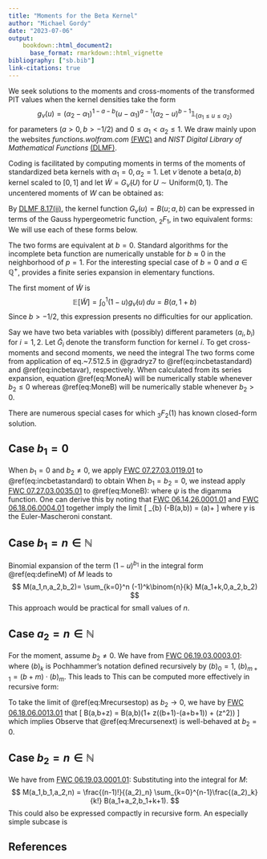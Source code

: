 ```yaml
---
title: "Moments for the Beta Kernel"
author: "Michael Gordy"
date: "2023-07-06"
output:
    bookdown::html_document2:
      base_format: rmarkdown::html_vignette
bibliography: ["sb.bib"]
link-citations: true      
---
```


\newcommand{\indicator}[1]{\mathbb{1}_{\{#1\}}}
\newcommand{\betaa}{a}
\newcommand{\betab}{b}
\newcommand{\E}{\mathbb{E}}
\newcommand{\R}{\mathbb{R}}
\newcommand{\Q}{\mathbb{Q}}
\newcommand{\bigO}{\mathcal{O}} 
\newcommand{\N}{\mathbb{N}}


We seek solutions to the moments and cross-moments of the transformed PIT values when the kernel densities take the form
$$
g_\nu(u) = (\alpha_2-\alpha_1)^{1-\betaa-\betab} (u-\alpha_1)^{\betaa-1} (\alpha_2-u)^{\betab-1} \indicator{\alpha_1\leq u\leq\alpha_2}
$$
for parameters $(\betaa>0, \betab>-1/2)$ and $0\leq\alpha_1< \alpha_2\leq1$. We draw mainly upon the websites *functions.wolfram.com* [(FWC)](https://functions.wolfram.com) and *NIST Digital Library of Mathematical Functions* [(DLMF)](https://dlmf.nist.gov/). 

Coding is facilitated by computing moments in terms of the moments of standardized beta kernels with $\alpha_1=0,\alpha_2=1$. Let $\tilde{\nu}$ denote a beta$(\betaa,\betab)$ kernel scaled to $[0,1]$ and let $\tilde{W}=G_{\tilde{\nu}}(U)$ for $U\sim\text{Uniform}(0,1)$.  The uncentered moments of $W$ can be obtained as:
\begin{equation}
    \E[W^k] = \begin{cases}
      (\alpha_2-\alpha_1)\E[\tilde{W}^k] + (1-\alpha_2)G_{\tilde{\nu}}(1)^k & \text{if } \alpha_2 < 1 \\
      (1-\alpha_1)\E[\tilde{W}^k] & \text{if } \alpha_2 = 1 .
      \end{cases}
\end{equation}

By [DLMF 8.17(ii)](https://dlmf.nist.gov/8.17#ii), the kernel function $G_{\tilde{\nu}}(u)=B(u; \betaa,\betab)$ can be expressed in terms of the Gauss hypergeometric function, ${_2}F_1$, in two equivalent forms: 
\begin{align}
B(u; \betaa,\betab)  &= \frac{u^\betaa}{\betaa}{_2}F_1(\betaa, 1-\betab; \betaa+1; u)  (\#eq:incbetastandard) \\
                &= \frac{u^\betaa(1-u)^\betab}{\betaa} {_2}F_1(1, \betaa+\betab; \betaa+1; u).  (\#eq:incbetavar)
\end{align}
We will use each of these forms below.

The two forms are equivalent at $b=0$. Standard algorithms for the incomplete beta  function are numerically unstable for $\betab\approx 0$ in the neighborhood of $p=1$. For the interesting special case of $\betab=0$ and $\betaa\in\Q^+$, \citet[Theorem 1]{bib:gonzalezSantander} provides a finite series expansion in elementary functions.

The first moment of $\tilde{W}$ is 
$$
  \E[\tilde{W}] = \int_0^1 (1-u)g_{\tilde{\nu}}(u)\,du = B(\betaa,1+\betab) 
$$
Since $\betab>-1/2$, this expression presents no difficulties for our application.

Say we have two beta variables with (possibly) different parameters $(\betaa_i,\betab_i)$ for $i=1,2$. Let $\tilde{G}_i$ denote the transform function for kernel $i$. To get cross-moments and second moments, we need the integral
\begin{align}
   \mbox{}& M(\betaa_1,\betab_1,\betaa_2,\betab_2) = \int_0^1 (1-u) \tilde{g}_1(u) \tilde{G}_2(u) du (\#eq:defineM) \\ 
  &= \frac{B(\betaa_1+\betaa_2,1+\betab_1)}{\betaa_2}
             {_3}F_2(\betaa_2,\betaa_1+\betaa_2,1-\betab_2; 1+\betaa_2, 1+\betaa_1+\betaa_2+\betab_1; 1) (\#eq:MoneA) \\
  &= \frac{B(\betaa_1+\betaa_2,1+\betab_1+\betab_2)}{\betaa_2}
             {_3}F_2(1,\betaa_1+\betaa_2,\betaa_2+\betab_2; 1+\betaa_2, 1+\betaa_1+\betaa_2+\betab_1+\betab_2; 1) (\#eq:MoneB) 
\end{align}
\noindent The two forms come from application of eq.~7.512.5 in @gradryz7 to \@ref(eq:incbetastandard) and \@ref(eq:incbetavar), respectively.   When calculated from its series expansion, equation \@ref(eq:MoneA) will be numerically stable whenever $\betab_2\leq0$ whereas \@ref(eq:MoneB) will be numerically stable whenever $\betab_2>0$.

There are numerous special cases for which ${_3}F_2(1)$ has known closed-form solution. 

## Case $\betab_1=0$ {-}
When $b_1=0$ and $\betab_2\neq0$, we apply [FWC 07.27.03.0119.01](https://functions.wolfram.com/07.27.03.0119.01) to \@ref(eq:incbetastandard) to obtain
\begin{equation}
M(\betaa_1,0,\betaa_2,\betab_2) = \frac{1}{\betaa_1}\left(B(\betaa_2, \betab_2) - B(\betaa_1+\betaa_2, \betab_2)\right)
\end{equation}
When $b_1=\betab_2=0$, we instead apply [FWC 07.27.03.0035.01](https://functions.wolfram.com/07.27.03.0035.01) to \@ref(eq:MoneB):
\begin{equation}
M(\betaa_1,0,\betaa_2,0) 
     = \frac{1}{\betaa_1}\left(\psi(\betaa_1+\betaa_2)-\psi(\betaa_2)\right)
\end{equation}
where $\psi$ is the digamma function.  One can derive this by noting that 
[FWC 06.14.26.0001.01](https://functions.wolfram.com/06.14.26.0001.01) and
[FWC 06.18.06.0004.01](https://functions.wolfram.com/06.18.06.0004.01) 
together imply the limit
\[
    \lim_{b\rightarrow0} \left(\frac{1}{b}-B(a,b)\right) = \psi(a)+\gamma
\]
where $\gamma$ is the Euler-Mascheroni constant.

## Case $\betab_1=n\in\N$ {-}
Binomial expansion of the term $(1-u)^{\betab_1}$ in the integral form \@ref(eq:defineM) of $M$ leads to
$$
    M(\betaa_1,n,\betaa_2,\betab_2)=
    \sum_{k=0}^n (-1)^k\binom{n}{k} M(\betaa_1+k,0,\betaa_2,\betab_2)
$$
This approach would be practical for small values of $n$.

## Case $\betaa_2=n\in\N$ {-}
For the moment, assume $\betab_2\neq0$. We have from 
[FWC 06.19.03.0003.01](https://functions.wolfram.com/06.19.03.0003.01):
\begin{equation}
  B(u; n, \betab) = B(n,\betab)\left(
              1-(1-u)^\betab\sum_{k=0}^{n-1}\frac{(\betab)_k u^k}{k!}\right)
\end{equation}
where $(b)_k$ is Pochhammer's notation defined recursively by $(b)_0=1$, $(b)_{m+1}=(b+m)\cdot (b)_m$.
This leads to 
\begin{equation}
(\#eq:betaaaN)
 M(\betaa_1,\betab_1,n,\betab_2) = 
   \frac{(n-1)!}{(\betab_2)_n}\left(B(\betaa_1,1+\betab_1)
   - \sum_{k=0}^{n-1}\frac{(\betab_2)_k}{k!}
     B(\betaa_1+k,1+\betab_1+\betab_2)\right).
\end{equation}
This can be computed more effectively in recursive form:
\begin{align}
    M(\betaa_1,\betab_1,1,\betab_2) &=
    \frac{1}{\betab_2}\left(B(\betaa_1, 1+\betab_1) -
     B(\betaa_1, 1+\betab_1+\betab_2)\right) (\#eq:Mrecursestop)
    \\
    M(\betaa_1,\betab_1,m+1,\betab_2) &= 
    \frac{1}{\betab_2+m}\left(m\; M(\betaa_1,\betab_1,m,\betab_2)-B(\betaa_1+m, 1+\betab_1+\betab_2)\right) (\#eq:Mrecursenext)
\end{align}

To take the limit of \@ref(eq:Mrecursestop) as $\betab_2\rightarrow0$, we have by 
[FWC 06.18.06.0013.01](https://functions.wolfram.com/06.18.06.0013.01)  that 
\[ B(a,b+z) = B(a,b)(1+ z(\psi(b+1)-\psi(a+b+1)) + \bigO(z^2)) \]
which implies 
\begin{equation}
    M(\betaa_1,\betab_1,1,0) = 
     B(\betaa_1,1+\betab_1)\left(\psi(1+\betaa_1+\betab_1) - \psi(1+\betab_1)\right)
     (\#eq:Monerecursestopzero)
\end{equation}
Observe that \@ref(eq:Mrecursenext) is well-behaved at $\betab_2=0$.

## Case $\betab_2=n\in\N$ {-}
We have from [FWC 06.19.03.0001.01](https://functions.wolfram.com/06.19.03.0001.01):
\begin{equation}
  B(u;\betaa, 1+m) = B(\betaa,1+m)\,u^\betaa \sum_{k=0}^m\frac{(\betaa)_k (1-u)^k}{k!}
(\#eq:Bxam)
\end{equation}
Substituting into the integral for $M$:
$$
 M(\betaa_1,\betab_1,\betaa_2,n) = \frac{(n-1)!}{(\betaa_2)_n} 
   \sum_{k=0}^{n-1}\frac{(\betaa_2)_k}{k!} B(\betaa_1+\betaa_2,\betab_1+k+1).
$$
This could also be expressed compactly in recursive form.  An especially simple subcase is 
\begin{equation}
 M(\betaa_1,\betab_1,\betaa_2,1) = \frac{1}{\betaa_2} B(\betaa_1+\betaa_2,\betab_1+1).
 (\#eq:Mbetatwoisone)
\end{equation}

## References {-}




